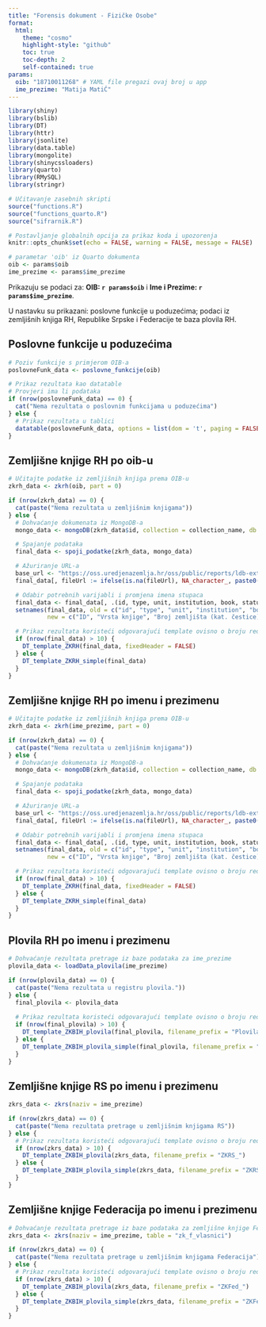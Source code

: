 ```yaml
---
title: "Forensis dokument - Fizičke Osobe"
format: 
  html:
    theme: "cosmo"
    highlight-style: "github"
    toc: true
    toc-depth: 2
    self-contained: true
params:
  oib: "18710011268" # YAML file pregazi ovaj broj u app
  ime_prezime: "Matija MatiĆ"
---
```


```r

library(shiny)
library(bslib)
library(DT)
library(httr)
library(jsonlite)
library(data.table)
library(mongolite)
library(shinycssloaders)
library(quarto)
library(RMySQL)
library(stringr)

# Učitavanje zasebnih skripti
source("functions.R")
source("functions_quarto.R")
source("sifrarnik.R")

# Postavljanje globalnih opcija za prikaz koda i upozorenja
knitr::opts_chunk$set(echo = FALSE, warning = FALSE, message = FALSE)

# parametar 'oib' iz Quarto dokumenta
oib <- params$oib
ime_prezime <- params$ime_prezime
```


Prikazuju se podaci za: **OIB: `r params$oib`** i **Ime i Prezime: `r params$ime_prezime`**.

U nastavku su prikazani: poslovne funkcije u poduzećima; podaci iz zemljišnih knjiga RH, Republike Srpske i Federacije te baza plovila RH.


## Poslovne funkcije u poduzećima
```r

# Poziv funkcije s primjerom OIB-a
poslovneFunk_data <- poslovne_funkcije(oib)

# Prikaz rezultata kao datatable
# Provjeri ima li podataka
if (nrow(poslovneFunk_data) == 0) {
  cat("Nema rezultata o poslovnim funkcijama u poduzećima")
} else {
  # Prikaz rezultata u tablici
  datatable(poslovneFunk_data, options = list(dom = 't', paging = FALSE, ordering = FALSE), rownames = FALSE)
}
```

## Zemljišne knjige RH po oib-u
```r
# Učitajte podatke iz zemljišnih knjiga prema OIB-u
zkrh_data <- zkrh(oib, part = 0)

if (nrow(zkrh_data) == 0) {
  cat(paste("Nema rezultata u zemljišnim knjigama"))
} else {
  # Dohvaćanje dokumenata iz MongoDB-a
  mongo_data <- mongoDB(zkrh_data$id, collection = collection_name, db = db_name, url = db_url)

  # Spajanje podataka
  final_data <- spoji_podatke(zkrh_data, mongo_data)

  # Ažuriranje URL-a
  base_url <- "https://oss.uredjenazemlja.hr/oss/public/reports/ldb-extract/"
  final_data[, fileUrl := ifelse(is.na(fileUrl), NA_character_, paste0(base_url, fileUrl))]

  # Odabir potrebnih varijabli i promjena imena stupaca
  final_data <- final_data[, .(id, type, unit, institution, book, status, burden, fileUrl)]
  setnames(final_data, old = c("id", "type", "unit", "institution", "book", "status", "burden", "fileUrl"),
           new = c("ID", "Vrsta knjige", "Broj zemljišta (kat. čestice)", "Općinski sud / ZK odjel", "Glavna knjiga", "Status", "Teret", "Link"))

  # Prikaz rezultata koristeći odgovarajući template ovisno o broju redaka
  if (nrow(final_data) > 10) {
    DT_template_ZKRH(final_data, fixedHeader = FALSE)
  } else {
    DT_template_ZKRH_simple(final_data)
  }
}


```

## Zemljišne knjige RH po imenu i prezimenu
```r

# Učitajte podatke iz zemljišnih knjiga prema OIB-u
zkrh_data <- zkrh(ime_prezime, part = 0)

if (nrow(zkrh_data) == 0) {
  cat(paste("Nema rezultata u zemljišnim knjigama"))
} else {
  # Dohvaćanje dokumenata iz MongoDB-a
  mongo_data <- mongoDB(zkrh_data$id, collection = collection_name, db = db_name, url = db_url)

  # Spajanje podataka
  final_data <- spoji_podatke(zkrh_data, mongo_data)

  # Ažuriranje URL-a
  base_url <- "https://oss.uredjenazemlja.hr/oss/public/reports/ldb-extract/"
  final_data[, fileUrl := ifelse(is.na(fileUrl), NA_character_, paste0(base_url, fileUrl))]

  # Odabir potrebnih varijabli i promjena imena stupaca
  final_data <- final_data[, .(id, type, unit, institution, book, status, burden, fileUrl)]
  setnames(final_data, old = c("id", "type", "unit", "institution", "book", "status", "burden", "fileUrl"),
           new = c("ID", "Vrsta knjige", "Broj zemljišta (kat. čestice)", "Općinski sud / ZK odjel", "Glavna knjiga", "Status", "Teret", "Link"))

  # Prikaz rezultata koristeći odgovarajući template ovisno o broju redaka
  if (nrow(final_data) > 10) {
    DT_template_ZKRH(final_data, fixedHeader = FALSE)
  } else {
    DT_template_ZKRH_simple(final_data)
  }
}

```

## Plovila RH po imenu i prezimenu
```r

# Dohvaćanje rezultata pretrage iz baze podataka za ime_prezime
plovila_data <- loadData_plovila(ime_prezime)

if (nrow(plovila_data) == 0) {
  cat(paste("Nema rezultata u registru plovila."))
} else {
  final_plovila <- plovila_data
  
  # Prikaz rezultata koristeći odgovarajući template ovisno o broju redaka
  if (nrow(final_plovila) > 10) {
    DT_template_ZKBIH_plovila(final_plovila, filename_prefix = "Plovila_")
  } else {
    DT_template_ZKBIH_plovila_simple(final_plovila, filename_prefix = "Plovila_")
  }
}

```

## Zemljišne knjige RS po imenu i prezimenu
```r

zkrs_data <- zkrs(naziv = ime_prezime)

if (nrow(zkrs_data) == 0) {
  cat(paste("Nema rezultata pretrage u zemljišnim knjigama RS"))
} else {
  # Prikaz rezultata koristeći odgovarajući template ovisno o broju redaka
  if (nrow(zkrs_data) > 10) {
    DT_template_ZKBIH_plovila(zkrs_data, filename_prefix = "ZKRS_")
  } else {
    DT_template_ZKBIH_plovila_simple(zkrs_data, filename_prefix = "ZKRS_")
  }
}

```

## Zemljišne knjige Federacija po imenu i prezimenu
```r

# Dohvaćanje rezultata pretrage iz baze podataka za zemljišne knjige Federacija
zkrs_data <- zkrs(naziv = ime_prezime, table = "zk_f_vlasnici")

if (nrow(zkrs_data) == 0) {
  cat(paste("Nema rezultata pretrage u zemljišnim knjigama Federacija"))
} else {
  # Prikaz rezultata koristeći odgovarajući template ovisno o broju redaka
  if (nrow(zkrs_data) > 10) {
    DT_template_ZKBIH_plovila(zkrs_data, filename_prefix = "ZKFed_")
  } else {
    DT_template_ZKBIH_plovila_simple(zkrs_data, filename_prefix = "ZKFed_")
  }
}

```
